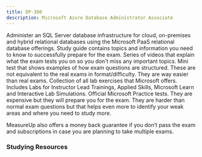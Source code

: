 ```yaml
---
title: DP-300
description: Microsoft Azure Database Administrator Associate
---
```


<Card title="Get Started" icon="star"> 
  <LinkCard title="Exam DP-300: Microsoft Azure Database Administrator Associate" href="https://learn.microsoft.com/certifications/exams/dp-300?WT.mc_id=studentamb_165290" target="_blank"/>
Administer an SQL Server database infrastructure for cloud, on-premises and hybrid relational databases using the Microsoft PaaS relational database offerings.  <LinkCard title="DP-300 Study Guide" href="https://learn.microsoft.com/credentials/certifications/resources/study-guides/dp-300?WT.mc_id=studentamb_165290" target="_blank"/>
      Study guide contains topics and information you need to know to successfully prepare for the exam.
  <LinkCard title="Exam Readiness Zone" href="https://learn.microsoft.com/en-us/shows/exam-readiness-zone/preparing-for-dp-300-plan-and-implement-data-platform-resources-1-of-5?WT.mc_id=studentamb_165290" target="_blank"/>
      Series of videos that explain what the exam tests you on so you don't miss any important topics.
  <LinkCard title="Practice Assessment" href="https://learn.microsoft.com/en-us/credentials/certifications/azure-database-administrator-associate/practice/assessment?assessment-type=practice&assessmentId=58&practice-assessment-type=certification&assessmentId=58&WT.mc_id=studentamb_165290" target="_blank"/>
      Mini test that shows examples of how exam questions are structured. These are not equivalent to the real exams in format/difficulty. They are way easier than real exams.
  <LinkCard title="GitHub Labs" href="https://aka.ms/dp300labs" target="_blank"/>
      Collection of all lab exercises that Microsoft offers. Includes Labs for Instructor Lead Trainings, Applied Skills, Microsoft Learn and Interactive Lab Simulations.
</Card>

<Card title="MeasureUp Practice Tests" icon="open-book"> 
  <LinkCard title="MeasureUp Practice Test" href="https://www.measureup.com/microsoft-practice-test-dp-300-administering-relational-databases-on-microsoft-azure.html#u44" target="_blank"/>
  <LinkCard title="MeasureUp Subscriptions" href="https://www.measureup.com/subscription-plans-for-individuals#u44" target="_blank"/>
      Official Microsoft Practice tests. They are expensive but they will prepare you for the exam. They are harder than normal exam questions but that helps 
      even more to identify your weak areas and where you need to study more. 

MeasureUp also offers a money back guarantee if you don’t pass the exam and subscriptions in case you are planning to take multiple exams. 
</Card>

### Studying Resources

<Tabs>

  <TabItem label="Text">
  <CardGrid>
    <LinkCard title="Microsoft Learn" href="https://learn.microsoft.com/certifications/exams/dp-300?WT.mc_id=studentamb_165290" target="_blank"/>
  </CardGrid>
  </TabItem>

  <TabItem label="Videos">
  <CardGrid>
    <LinkCard title="On Demand Instructor-led Training Series" href="https://learn.microsoft.com/en-us/shows/on-demand-instructor-led-training-series/?terms=AZ-204&WT.mc_id=studentamb_165290&WT.mc_id=studentamb_165290" target="_blank"/>
    <LinkCard title="Microsoft Virtual Training Day - Migrate and Modernize your Data Estate and Infra Workloads" href="https://events.microsoft.com/en-us/allevents/?language=English&clientTimeZone=1&search=Microsoft%20365%20Virtual%20Training%20Day:%20Managing%20Windows%20and%20Surface%20Devices" target="_blank"/>
    <LinkCard title="Microsoft Enterprise Skills Initiative Intructor-led course" href="https://esi.microsoft.com/Search?q=DP-300&avail=Available&learningoption=Advanced+Role+Based" target="_blank"/>
  </CardGrid>
  </TabItem>

  <TabItem label="Paid">
  <CardGrid>
    <LinkCard title="Microsoft Azure Free Account" href="https://azure.microsoft.com/en-us/offers/ms-azr-0044p?WT.mc_id=studentamb_165290" target="_blank"/> 
  </CardGrid>
  </TabItem>

  <TabItem label="Misc">
  <CardGrid>
    <LinkCard title="Applied Skills - Migrate SQL Server workloads to Azure SQL Database" href="https://learn.microsoft.com/en-us/credentials/applied-skills/migrate-sql-workloads-azure-sql-database?WT.mc_id=studentamb_165290" target="_blank"/> 
  </CardGrid>
  </TabItem>
</Tabs>
